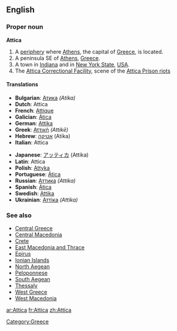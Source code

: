 ==English==

===Proper noun===
{{wikipedia}}
'''Attica'''

#A [[periphery]] where [[Athens]], the capital of [[Greece]], is located.
#A peninsula SE of [[Athens]], [[Greece]].
#A town in [[Indiana]] and in [[New York State]], [[USA]].
#The [[w:Attica Correctional Facility|Attica Correctional Facility]], scene of the [[w:Attica Prison riots|Attica Prison riots]]

====Translations====
{{top}}<!--left column-->
*'''Bulgarian''': [[Атика]] ''(Atika)'' {{f}}
*'''Dutch''': Attica
*'''French''': [[Attique]]
*'''Galician''': [[Ática]] {{f}}
*'''German''': [[Attika]]
*'''Greek''': [[Αττική]] ''(Attikē)''
*'''Hebrew''': [[אטיקה]] (Atika) {{f}}
*'''Italian''': Attica {{f}}
{{mid}}<!--right column-->
*'''Japanese''': [[アッティカ]] (Attika)
*'''Latin''': Attica {{f}}
*'''Polish''': [[Attyka]] {{f}}
*'''Portuguese''': [[Ática]] {{f}}
*'''Russian''': [[Аттика]] ''(Attika)'' {{f}}
*'''Spanish''': [[Ática]] {{f}}
*'''Swedish''': [[Attika]]
*'''Ukrainian''': [[Аттіка]] ''(Attika)'' {{f}}
{{bottom}}

===See also===
*[[Central Greece]] 
*[[Central Macedonia]] 
*[[Crete]] 
*[[East Macedonia and Thrace]] 
*[[Epirus]] 
*[[Ionian Islands]] 
*[[North Aegean]] 
*[[Peloponnese]] 
*[[South Aegean]] 
*[[Thessaly]] 
*[[West Greece]] 
*[[West Macedonia]]

[[Category:Greece]]

[[ar:Attica]]
[[fr:Attica]]
[[zh:Attica]]